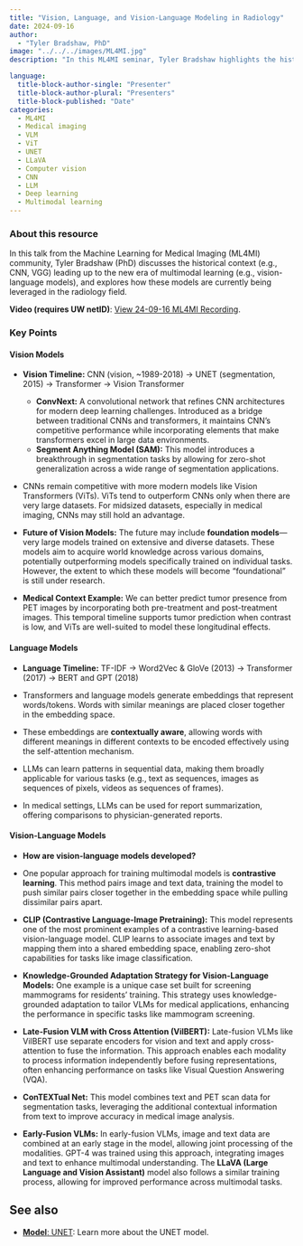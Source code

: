 ```yaml
---
title: "Vision, Language, and Vision-Language Modeling in Radiology"
date: 2024-09-16
author: 
  - "Tyler Bradshaw, PhD"
image: "../../../images/ML4MI.jpg"
description: "In this ML4MI seminar, Tyler Bradshaw highlights the history and current use of vision (e.g., UNET), language, and vision-language models in medical imaging."

language: 
  title-block-author-single: "Presenter"
  title-block-author-plural: "Presenters"
  title-block-published: "Date"
categories:
  - ML4MI
  - Medical imaging
  - VLM
  - ViT
  - UNET
  - LLaVA
  - Computer vision
  - CNN
  - LLM
  - Deep learning
  - Multimodal learning
---
```

### About this resource
In this talk from the Machine Learning for Medical Imaging (ML4MI) community, Tyler Bradshaw (PhD) discusses the historical context (e.g., CNN, VGG) leading up to the new era of multimodal learning (e.g., vision-language models), and explores how these models are currently being leveraged in the radiology field.

**Video (requires UW netID)**: [View 24-09-16 ML4MI Recording](https://mediaspace.wisc.edu/media/Vision%2C+Language%2C+and+Vision-Language+Modeling+in+Radiology+-+Tyler+Bradshaw+-+Sep+2024/1_metec4s2/355339002).

### Key Points

#### Vision Models
- **Vision Timeline:** CNN (vision, ~1989-2018) → UNET (segmentation, 2015) → Transformer → Vision Transformer
  - **ConvNext:** A convolutional network that refines CNN architectures for modern deep learning challenges. Introduced as a bridge between traditional CNNs and transformers, it maintains CNN's competitive performance while incorporating elements that make transformers excel in large data environments.
  - **Segment Anything Model (SAM):** This model introduces a breakthrough in segmentation tasks by allowing for zero-shot generalization across a wide range of segmentation applications.
  
- CNNs remain competitive with more modern models like Vision Transformers (ViTs). ViTs tend to outperform CNNs only when there are very large datasets. For midsized datasets, especially in medical imaging, CNNs may still hold an advantage.
  
- **Future of Vision Models:** The future may include **foundation models**—very large models trained on extensive and diverse datasets. These models aim to acquire world knowledge across various domains, potentially outperforming models specifically trained on individual tasks. However, the extent to which these models will become "foundational" is still under research.
  
- **Medical Context Example:** We can better predict tumor presence from PET images by incorporating both pre-treatment and post-treatment images. This temporal timeline supports tumor prediction when contrast is low, and ViTs are well-suited to model these longitudinal effects.

#### Language Models
- **Language Timeline:** TF-IDF → Word2Vec & GloVe (2013) → Transformer (2017) → BERT and GPT (2018)
  
- Transformers and language models generate embeddings that represent words/tokens. Words with similar meanings are placed closer together in the embedding space.

- These embeddings are **contextually aware**, allowing words with different meanings in different contexts to be encoded effectively using the self-attention mechanism.

- LLMs can learn patterns in sequential data, making them broadly applicable for various tasks (e.g., text as sequences, images as sequences of pixels, videos as sequences of frames).

- In medical settings, LLMs can be used for report summarization, offering comparisons to physician-generated reports.

#### Vision-Language Models
- **How are vision-language models developed?**

- One popular approach for training multimodal models is **contrastive learning**. This method pairs image and text data, training the model to push similar pairs closer together in the embedding space while pulling dissimilar pairs apart. 

- **CLIP (Contrastive Language-Image Pretraining):** This model represents one of the most prominent examples of a contrastive learning-based vision-language model. CLIP learns to associate images and text by mapping them into a shared embedding space, enabling zero-shot capabilities for tasks like image classification.

- **Knowledge-Grounded Adaptation Strategy for Vision-Language Models:** One example is a unique case set built for screening mammograms for residents' training. This strategy uses knowledge-grounded adaptation to tailor VLMs for medical applications, enhancing the performance in specific tasks like mammogram screening.

- **Late-Fusion VLM with Cross Attention (VilBERT):** Late-fusion VLMs like VilBERT use separate encoders for vision and text and apply cross-attention to fuse the information. This approach enables each modality to process information independently before fusing representations, often enhancing performance on tasks like Visual Question Answering (VQA).

- **ConTEXTual Net:** This model combines text and PET scan data for segmentation tasks, leveraging the additional contextual information from text to improve accuracy in medical image analysis.

- **Early-Fusion VLMs:** In early-fusion VLMs, image and text data are combined at an early stage in the model, allowing joint processing of the modalities. GPT-4 was trained using this approach, integrating images and text to enhance multimodal understanding. The **LLaVA (Large Language and Vision Assistant)** model also follows a similar training process, allowing for improved performance across multimodal tasks.


## See also
- [**Model**: UNET](https://uw-madison-datascience.github.io/ML-X-Nexus/Learn/Workshops/Intro-Deeplearning_PyTorch.html): Learn more about the UNET model.
